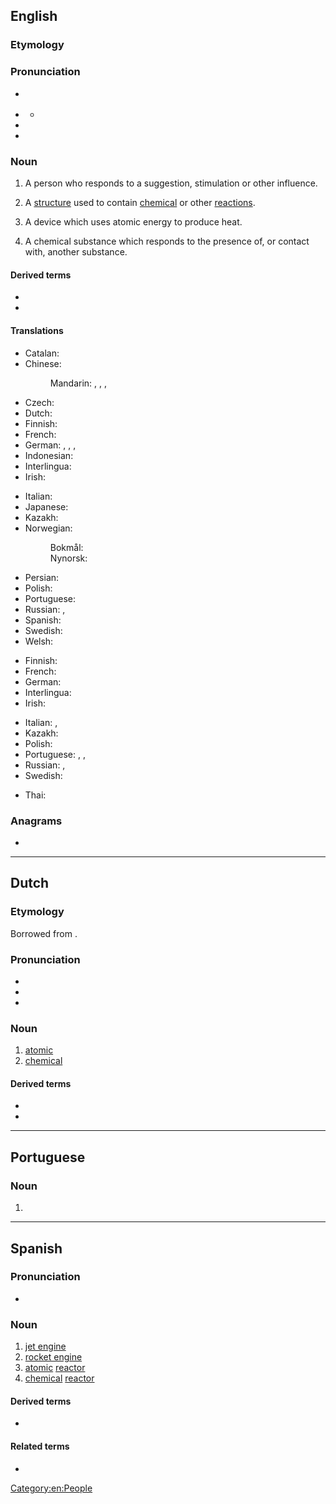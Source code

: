 ==English==

===Etymology===
{{suffix|en|react|or}}

===Pronunciation===
* {{a|GA}} {{IPA|en|/ɹiˈæktɚ/}}
* {{a|RP}} {{IPA|en|/ɹiːˈæktə/}}
** {{audio|en|LL-Q1860 (eng)-Vealhurl-reactor.wav|Audio (UK)}}
* {{rhymes|en|æktə(ɹ)}}
* {{homophones|en|reacter}}

===Noun===
{{en-noun}}

# A person who responds to a suggestion, stimulation or other influence.
#: {{synonyms|en|reacter}}
#: {{hyponyms|en|respondent}}
# {{lb|en|industrial}} A [[structure]] used to contain [[chemical]] or other [[reaction]]s.
# {{lb|en|nuclear physics}} A device which uses atomic energy to produce heat.
# {{lb|en|chemistry}} A chemical substance which responds to the presence of, or contact with, another substance.

====Derived terms====
* {{l|en|fast reactor}}
* {{l|en|nuclear reactor}}

====Translations====
{{trans-top|a person who behaves in response to a suggestion, stimulation or some other influence}}
{{trans-mid}}
{{trans-bottom}}

{{trans-top|a device which uses atomic energy to produce heat}}
* Catalan: {{t+|ca|reactor|m}}
* Chinese:
*: Mandarin: {{t+|cmn|反應堆|sc=Hani}}, {{t+|cmn|反应堆|tr=fǎnyìngduī|sc=Hani}} {{qualifier|PRC}}, {{t|cmn|反應爐|sc=Hani}}, {{t|cmn|反应炉|tr=fǎnyìnglú|sc=Hani}} {{qualifier|Taiwan}}
* Czech: {{t|cs|reaktor|m}}
* Dutch: {{t+|nl|reactor}}
* Finnish: {{t+|fi|reaktori}}
* French: {{t+|fr|réacteur}}
* German: {{t+|de|Reaktor|m}}, {{t+|de|Atomreaktor|m}}, {{t+|de|Meiler|m}}, {{t+|de|Atommeiler|m}}
* Indonesian: {{t+|id|reaktor}}
* Interlingua: {{t|ia|reactor}}
* Irish: {{t|ga|imoibreoir|m}}
{{trans-mid}}
* Italian: {{t|it|reattore nucleare|m}}
* Japanese: {{t+|ja|原子炉|tr=げんしろ, genshiro|sc=Jpan}}
* Kazakh: {{t|kk|реактор}}
* Norwegian:
*: Bokmål: {{t|nb|reaktor|m}}
*: Nynorsk: {{t|nn|reaktor|m}}
* Persian: {{t+|fa|رآکتور|tr=reâktor|sc=fa-Arab}}
* Polish: {{t+|pl|reaktor}}
* Portuguese: {{t+|pt|reator|m}}
* Russian: {{t|ru|[[я́дерный]] [[реа́ктор]]|m}}, {{t+|ru|реа́ктор|m}}
* Spanish: {{t|es|reactor|m}}
* Swedish: {{t+|sv|reaktor|c}}
* Welsh: {{t|cy|adweithydd|m}}
{{trans-bottom}}

{{trans-top|a chemical substance which responds to another substance}}
* Finnish: {{t+|fi|reaktori}}
* French: {{t+|fr|réactif|m}}
* German: {{t+|de|Reagenz|n}}
* Interlingua: {{t|ia|reagente}}
* Irish: {{t|ga|imoibreoir|m}}
{{trans-mid}}
* Italian: {{t+|it|reattivo|m}}, {{t+|it|reagente|m}}
* Kazakh: {{t|kk|әрекеткі}}
* Polish: {{t+|pl|reagent|m}}
* Portuguese: {{t+|pt|reagente|m}}, {{t|pt|reactivo|m}} {{qualifier|Portugal}}, {{t+|pt|reativo|m}}
* Russian: {{t+|ru|реаге́нт|m}}, {{t+|ru|реакти́в|m}}
* Swedish: {{t|sv|reagent|c}}
{{trans-bottom}}

{{checktrans-top}}
* Thai: {{t-check|th|เตาปฏิกรณ์}}
{{trans-mid}}
{{trans-bottom}}

===Anagrams===
* {{anagrams|en|a=aceorrt|Carreto|Cerrato|Creator|acroter|creator}}

[[Category:en:People]]

----

==Dutch==

===Etymology===
Borrowed from {{bor|nl|en|reactor}}.

===Pronunciation===
* {{IPA|nl|/ˌreːˈɑk.tɔr/}}
* {{audio|nl|Nl-reactor.ogg|Audio}}
* {{hyphenation|nl|re|ac|tor}}

===Noun===
{{nl-noun|m|-:en|pl2=-s|-}}

# [[atomic]] {{l|en|reactor}}
# [[chemical]] {{l|en|reactor}}

====Derived terms====
* {{l|nl|kernreactor}}
* {{l|nl|reactorvat}}

----

==Portuguese==

===Noun===
{{pt-noun|m|es}}

# {{pt-superseded-silent-letter-1990|reator}}

----

==Spanish==

===Pronunciation===
* {{rhymes|es|oɾ}}

===Noun===
{{es-noun|m|reactores}}

# [[jet engine]]
# [[rocket engine]]
# [[atomic]] [[#English|reactor]]
# [[chemical]] [[#English|reactor]]

====Derived terms====
* {{l|es|reactor nuclear}}

====Related terms====
* {{l|es|reacción}}